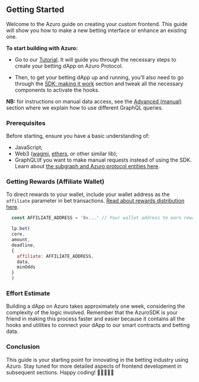 


<PageHeadline
  title="Developer guides"
  subTitle="Building Your Own Frontend with Azuro"
/>

## Getting Started

Welcome to the Azuro guide on creating your custom frontend. This guide will show you how to make a new betting interface or enhance an existing one. 

**To start building with Azuro:**

- Go to our [Tutorial](/tutorial/index). It will guide you through the necessary steps to create your betting dApp on Azuro Protocol.

- Then, to get your betting dApp up and running, you'll also need to go through the [SDK: making it work](sdk/overview) section and tweak all the necessary components to activate the hooks.

**NB:** for instructions on manual data access, see the [Advanced (manual)](advanced) section where we explain how to use different GraphQL queries.

### Prerequisites

Before starting, ensure you have a basic understanding of:
- JavaScript;
- Web3 ([wagmi](https://wagmi.sh/), [ethers](https://docs.ethers.org/v6/single-page/#getting-started), or other similar lib);
- GraphQL\If you want to make manual requests instead of using the SDK.\
Learn about [the subgraph and Azuro protocol entities here](/subgraph/highlights).

### Getting Rewards (Affiliate Wallet)

To direct rewards to your wallet, include your wallet address as the `affiliate` parameter in bet transactions. [Read about rewards distribution here](/concepts/basic/rewards).

```js {1, 8}
  const AFFILIATE_ADDRESS = '0x...' // Your wallet address to earn rewards

  lp.bet(
  core,
  amount,
  deadline,
  {
    affiliate: AFFILIATE_ADDRESS,
    data,
    minOdds
  }
  )
```

### Effort Estimate

Building a dApp on Azuro takes approximately one week, considering the complexity of the logic involved. Remember that the AzuroSDK is your friend in making this process faster and easier because it contains all the hooks and utilities to connect your dApp to our smart contracts and betting data.


### Conclusion
This guide is your starting point for innovating in the betting industry using Azuro. Stay tuned for more detailed aspects of frontend development in subsequent sections. Happy coding! 🚀👨‍💻👩‍💻

